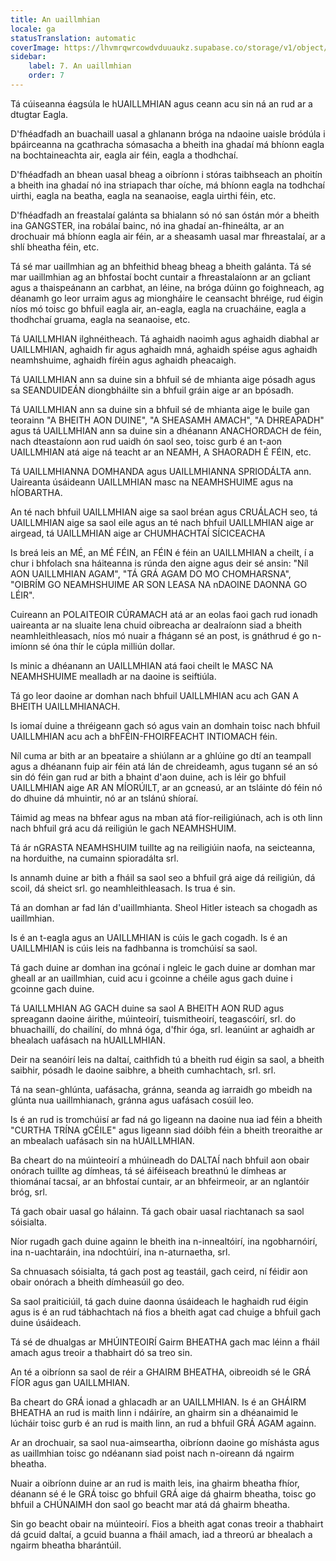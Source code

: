 ```yaml
---
title: An uaillmhian
locale: ga
statusTranslation: automatic
coverImage: https://lhvmrqwrcowdvduuaukz.supabase.co/storage/v1/object/public/strapi-uploads/small_cover-educacion-fundamental.webp-2d51a7828a2b1309555be27f7e2a61a0.webp
sidebar:
    label: 7. An uaillmhian
    order: 7
---
```

Tá cúiseanna éagsúla le hUAILLMHIAN agus ceann acu sin ná an rud ar a dtugtar Eagla.

D'fhéadfadh an buachaill uasal a ghlanann bróga na ndaoine uaisle bródúla i bpáirceanna na gcathracha sómasacha a bheith ina ghadaí má bhíonn eagla na bochtaineachta air, eagla air féin, eagla a thodhchaí.

D'fhéadfadh an bhean uasal bheag a oibríonn i stóras taibhseach an phoitín a bheith ina ghadaí nó ina striapach thar oíche, má bhíonn eagla na todhchaí uirthi, eagla na beatha, eagla na seanaoise, eagla uirthi féin, etc.

D'fhéadfadh an freastalaí galánta sa bhialann só nó san óstán mór a bheith ina GANGSTER, ina robálaí bainc, nó ina ghadaí an-fhineálta, ar an drochuair má bhíonn eagla air féin, ar a sheasamh uasal mar fhreastalaí, ar a shlí bheatha féin, etc.

Tá sé mar uaillmhian ag an bhfeithid bheag bheag a bheith galánta. Tá sé mar uaillmhian ag an bhfostaí bocht cuntair a fhreastalaíonn ar an gcliant agus a thaispeánann an carbhat, an léine, na bróga dúinn go foighneach, ag déanamh go leor urraim agus ag miongháire le ceansacht bhréige, rud éigin níos mó toisc go bhfuil eagla air, an-eagla, eagla na cruacháine, eagla a thodhchaí gruama, eagla na seanaoise, etc.

Tá UAILLMHIAN ilghnéitheach. Tá aghaidh naoimh agus aghaidh diabhal ar UAILLMHIAN, aghaidh fir agus aghaidh mná, aghaidh spéise agus aghaidh neamhshuime, aghaidh fíréin agus aghaidh pheacaigh.

Tá UAILLMHIAN ann sa duine sin a bhfuil sé de mhianta aige pósadh agus sa SEANDUIDEÁN diongbháilte sin a bhfuil gráin aige ar an bpósadh.

Tá UAILLMHIAN ann sa duine sin a bhfuil sé de mhianta aige le buile gan teorainn "A BHEITH AON DUINE", "A SHEASAMH AMACH", "A DHREAPADH" agus tá UAILLMHIAN ann sa duine sin a dhéanann ANACHORDACH de féin, nach dteastaíonn aon rud uaidh ón saol seo, toisc gurb é an t-aon UAILLMHIAN atá aige ná teacht ar an NEAMH, A SHAORADH É FÉIN, etc.

Tá UAILLMHIANNA DOMHANDA agus UAILLMHIANNA SPRIODÁLTA ann. Uaireanta úsáideann UAILLMHIAN masc na NEAMHSHUIME agus na hÍOBARTHA.

An té nach bhfuil UAILLMHIAN aige sa saol bréan agus CRUÁLACH seo, tá UAILLMHIAN aige sa saol eile agus an té nach bhfuil UAILLMHIAN aige ar airgead, tá UAILLMHIAN aige ar CHUMHACHTAÍ SÍCICEACHA

Is breá leis an MÉ, an MÉ FÉIN, an FÉIN é féin an UAILLMHIAN a cheilt, í a chur i bhfolach sna háiteanna is rúnda den aigne agus deir sé ansin: "Níl AON UAILLMHIAN AGAM", "TÁ GRÁ AGAM DO MO CHOMHARSNA", "OIBRÍM GO NEAMHSHUIME AR SON LEASA NA nDAOINE DAONNA GO LÉIR".

Cuireann an POLAITEOIR CÚRAMACH atá ar an eolas faoi gach rud ionadh uaireanta ar na sluaite lena chuid oibreacha ar dealraíonn siad a bheith neamhleithleasach, níos mó nuair a fhágann sé an post, is gnáthrud é go n-imíonn sé óna thír le cúpla milliún dollar.

Is minic a dhéanann an UAILLMHIAN atá faoi cheilt le MASC NA NEAMHSHUIME mealladh ar na daoine is seiftiúla.

Tá go leor daoine ar domhan nach bhfuil UAILLMHIAN acu ach GAN A BHEITH UAILLMHIANACH.

Is iomaí duine a thréigeann gach só agus vain an domhain toisc nach bhfuil UAILLMHIAN acu ach a bhFÉIN-FHOIRFEACHT INTIOMACH féin.

Níl cuma ar bith ar an bpeataire a shiúlann ar a ghlúine go dtí an teampall agus a dhéanann fuip air féin atá lán de chreideamh, agus tugann sé an só sin dó féin gan rud ar bith a bhaint d'aon duine, ach is léir go bhfuil UAILLMHIAN aige AR AN MÍORÚILT, ar an gcneasú, ar an tsláinte dó féin nó do dhuine dá mhuintir, nó ar an tslánú shíoraí.

Táimid ag meas na bhfear agus na mban atá fíor-reiligiúnach, ach is oth linn nach bhfuil grá acu dá reiligiún le gach NEAMHSHUIM.

Tá ár nGRASTA NEAMHSHUIM tuillte ag na reiligiúin naofa, na seicteanna, na horduithe, na cumainn spioradálta srl.

Is annamh duine ar bith a fháil sa saol seo a bhfuil grá aige dá reiligiún, dá scoil, dá sheict srl. go neamhleithleasach. Is trua é sin.

Tá an domhan ar fad lán d'uaillmhianta. Sheol Hitler isteach sa chogadh as uaillmhian.

Is é an t-eagla agus an UAILLMHIAN is cúis le gach cogadh. Is é an UAILLMHIAN is cúis leis na fadhbanna is tromchúisí sa saol.

Tá gach duine ar domhan ina gcónaí i ngleic le gach duine ar domhan mar gheall ar an uaillmhian, cuid acu i gcoinne a chéile agus gach duine i gcoinne gach duine.

Tá UAILLMHIAN AG GACH duine sa saol A BHEITH AON RUD agus spreagann daoine áirithe, múinteoirí, tuismitheoirí, teagascóirí, srl. do bhuachaillí, do chailíní, do mhná óga, d'fhir óga, srl. leanúint ar aghaidh ar bhealach uafásach na hUAILLMHIAN.

Deir na seanóirí leis na daltaí, caithfidh tú a bheith rud éigin sa saol, a bheith saibhir, pósadh le daoine saibhre, a bheith cumhachtach, srl. srl.

Tá na sean-ghlúnta, uafásacha, gránna, seanda ag iarraidh go mbeidh na glúnta nua uaillmhianach, gránna agus uafásach cosúil leo.

Is é an rud is tromchúisí ar fad ná go ligeann na daoine nua iad féin a bheith "CURTHA TRÍNA gCÉILE" agus ligeann siad dóibh féin a bheith treoraithe ar an mbealach uafásach sin na hUAILLMHIAN.

Ba cheart do na múinteoirí a mhúineadh do DALTAÍ nach bhfuil aon obair onórach tuillte ag dímheas, tá sé áiféiseach breathnú le dímheas ar thiománaí tacsaí, ar an bhfostaí cuntair, ar an bhfeirmeoir, ar an nglantóir bróg, srl.

Tá gach obair uasal go hálainn. Tá gach obair uasal riachtanach sa saol sóisialta.

Níor rugadh gach duine againn le bheith ina n-innealtóirí, ina ngobharnóirí, ina n-uachtaráin, ina ndochtúirí, ina n-aturnaetha, srl.

Sa chnuasach sóisialta, tá gach post ag teastáil, gach ceird, ní féidir aon obair onórach a bheith dímheasúil go deo.

Sa saol praiticiúil, tá gach duine daonna úsáideach le haghaidh rud éigin agus is é an rud tábhachtach ná fios a bheith agat cad chuige a bhfuil gach duine úsáideach.

Tá sé de dhualgas ar MHÚINTEOIRÍ Gairm BHEATHA gach mac léinn a fháil amach agus treoir a thabhairt dó sa treo sin.

An té a oibríonn sa saol de réir a GHAIRM BHEATHA, oibreoidh sé le GRÁ FÍOR agus gan UAILLMHIAN.

Ba cheart do GRÁ ionad a ghlacadh ar an UAILLMHIAN. Is é an GHÁIRM BHEATHA an rud is maith linn i ndáiríre, an ghairm sin a dhéanaimid le lúcháir toisc gurb é an rud is maith linn, an rud a bhfuil GRÁ AGAM againn.

Ar an drochuair, sa saol nua-aimseartha, oibríonn daoine go míshásta agus as uaillmhian toisc go ndéanann siad poist nach n-oireann dá ngairm bheatha.

Nuair a oibríonn duine ar an rud is maith leis, ina ghairm bheatha fhíor, déanann sé é le GRÁ toisc go bhfuil GRÁ aige dá ghairm bheatha, toisc go bhfuil a CHÚNAIMH don saol go beacht mar atá dá ghairm bheatha.

Sin go beacht obair na múinteoirí. Fios a bheith agat conas treoir a thabhairt dá gcuid daltaí, a gcuid buanna a fháil amach, iad a threorú ar bhealach a ngairm bheatha bharántúil.

